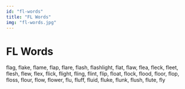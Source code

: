 ```yaml
---
id: "fl-words"
title: "FL Words"
img: "fl-words.jpg"
---
```


# FL Words

flag, flake, flame, flap, flare, flash, flashlight, flat, flaw, flea, fleck, fleet, flesh, flew, flex, flick, flight, fling, flint, flip, float, flock, flood, floor, flop, floss, flour, flow, flower, flu, fluff, fluid, fluke, flunk, flush, flute, fly
